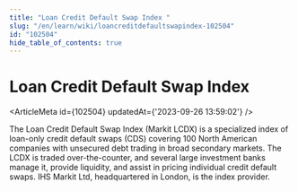 ```yaml
---
title: "Loan Credit Default Swap Index "
slug: "/en/learn/wiki/loancreditdefaultswapindex-102504"
id: "102504"
hide_table_of_contents: true
---
```



# Loan Credit Default Swap Index 

<ArticleMeta id={102504} updatedAt={'2023-09-26 13:59:02'} />
<div className='border-solid border-b border-t-0 my-4 border-[var(--ifm-color-gray-300)]' />

The Loan Credit Default Swap Index (Markit LCDX) is a specialized index of loan-only credit default swaps (CDS) covering 100 North American companies with unsecured debt trading in broad secondary markets. The LCDX is traded over-the-counter, and several large investment banks manage it, provide liquidity, and assist in pricing individual credit default swaps. IHS Markit Ltd, headquartered in London, is the index provider.
